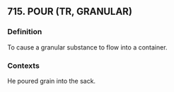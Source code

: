 ## 715. POUR (TR, GRANULAR)
### Definition
To cause a granular substance to flow into a container.

### Contexts
He poured grain into the sack.

